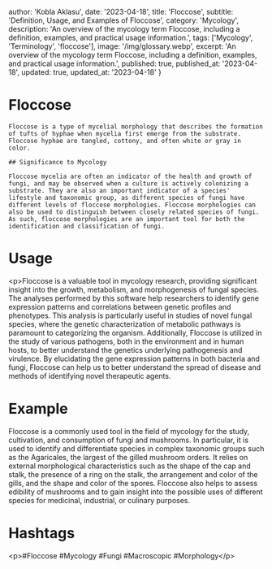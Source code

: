 
  author: 'Kobla Aklasu',
  date: '2023-04-18',
  title: 'Floccose',
  subtitle: 'Definition, Usage, and Examples of Floccose',
  category: 'Mycology',
  description: 'An overview of the mycology term Floccose, including a definition, examples, and practical usage information.',
  tags: ['Mycology', 'Terminology', 'floccose'],
  image: '/img/glossary.webp',
  excerpt: 'An overview of the mycology term Floccose, including a definition, examples, and practical usage information.',
  published: true,
  published_at: '2023-04-18',
  updated: true,
  updated_at: '2023-04-18'
}




# Floccose
    
    Floccose is a type of mycelial morphology that describes the formation of tufts of hyphae when mycelia first emerge from the substrate. Floccose hyphae are tangled, cottony, and often white or gray in color.
    
    ## Significance to Mycology
    
    Floccose mycelia are often an indicator of the health and growth of fungi, and may be observed when a culture is actively colonizing a substrate. They are also an important indicator of a species' lifestyle and taxonomic group, as different species of fungi have different levels of floccose morphologies. Floccose morphologies can also be used to distinguish between closely related species of fungi. As such, floccose morphologies are an important tool for both the identification and classification of fungi.

# Usage

&lt;p&gt;Floccose is a valuable tool in mycology research, providing significant insight into the growth, metabolism, and morphogenesis of fungal species. The analyses performed by this software help researchers to identify gene expression patterns and correlations between genetic profiles and phenotypes. This analysis is particularly useful in studies of novel fungal species, where the genetic characterization of metabolic pathways is paramount to categorizing the organism. Additionally, Floccose is utilized in the study of various pathogens, both in the environment and in human hosts, to better understand the genetics underlying pathogenesis and virulence. By elucidating the gene expression patterns in both bacteria and fungi, Floccose can help us to better understand the spread of disease and methods of identifying novel therapeutic agents.

# Example

Floccose is a commonly used tool in the field of mycology for the study, cultivation, and consumption of fungi and mushrooms. In particular, it is used to identify and differentiate species in complex taxonomic groups such as the Agaricales, the largest of the gilled mushroom orders. It relies on external morphological characteristics such as the shape of the cap and stalk, the presence of a ring on the stalk, the arrangement and color of the gills, and the shape and color of the spores. Floccose also helps to assess edibility of mushrooms and to gain insight into the possible uses of different species for medicinal, industrial, or culinary purposes.

# Hashtags

&lt;p&gt;#Floccose #Mycology #Fungi #Macroscopic #Morphology&lt;/p&gt;

